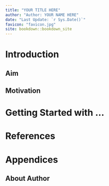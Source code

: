 ```yaml
--- 
title: "YOUR TITLE HERE"
author: "Author: YOUR NAME HERE"
date: "Last Update: `r Sys.Date()`"
favicon: "favicon.jpg"
site: bookdown::bookdown_site
---
```


# Introduction

## Aim

## Motivation


# Getting Started with ...




# References {.unnumbered}

# Appendices {.unnumbered}

## About Author {.unnumbered}
